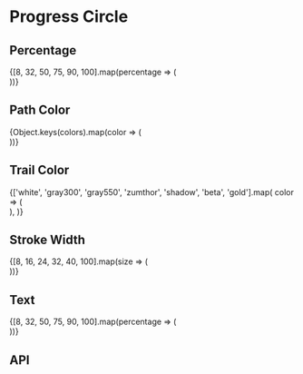 
<Meta title="Components/ProgressCircle" component={ProgressCircle} />

# Progress Circle

<Canvas>
  <Story name="Basic">
    <ProgressCircle percentage={75} />
  </Story>
</Canvas>

## Percentage

<Canvas>
  <Story name="Percentage">
    {[8, 32, 50, 75, 90, 100].map(percentage => (
      <div style={{ display: 'inline-flex', marginRight: 8 }}>
        <ProgressCircle key={percentage} percentage={percentage} />
      </div>
    ))}
  </Story>
</Canvas>

## Path Color

<Canvas>
  <Story name="Path Color">
    {Object.keys(colors).map(color => (
      <div style={{ display: 'inline-flex', marginRight: 8 }}>
        <ProgressCircle key={color} pathColor={color} percentage={75} />
      </div>
    ))}
  </Story>
</Canvas>

## Trail Color

<Canvas>
  <Story name="Trail Color">
    {['white', 'gray300', 'gray550', 'zumthor', 'shadow', 'beta', 'gold'].map(
      color => (
        <div style={{ display: 'inline-flex', marginRight: 8 }}>
          <ProgressCircle key={color} trailColor={color} percentage={75} />
        </div>
      ),
    )}
  </Story>
</Canvas>

## Stroke Width

<Canvas>
  <Story name="Stroke Width">
    {[8, 16, 24, 32, 40, 100].map(size => (
      <div style={{ display: 'inline-flex', marginRight: 8 }}>
        <ProgressCircle key={size} percentage={75} strokeWidth={size} />
      </div>
    ))}
  </Story>
</Canvas>

## Text

<Canvas>
  <Story name="Text">
    {[8, 32, 50, 75, 90, 100].map(percentage => (
      <div style={{ display: 'inline-flex', marginRight: 8 }}>
        <ProgressCircle
          key={percentage}
          percentage={percentage}
          text={`${percentage}%`}
          display="inline-flex"
          marginRight={1}
        />
      </div>
    ))}
  </Story>
</Canvas>

## API

<ArgsTable of={ProgressCircle} />
